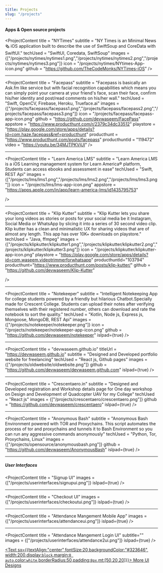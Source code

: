 ```yaml
---
title: Projects
slug: "/projects"
---
```





#### Apps & Open source projects

<ProjectContent 
    title = "NYTimes"
    subtitle = "NY Times is an Minimal News 🗞 iOS application built to describe the use of SwiftSoup and CoreData with SwiftUI."
    techUsed = "SwiftUI, Coredata, SwiftSoup"
    images = {["/projects/nytimes/nytimes1.png","/projects/nytimes/nytimes2.png","/projects/nytimes/nytimes3.png"]}
    icon = "/projects/nytimes/NYtimes-App-icon.png"
    github = "https://github.com/TheCodeMonks/NYTimes-iOS"
/>

---

<ProjectContent 
    title = "Facepass"
    subtitle = "Facepass is basically an Ask.fm like service but with facial recognition capabilities which means you can simply point your camera at your friend's face, scan their face, confirm his/her identity and post/read comments on his/her wall."
    techUsed = "Swift, OpenCV, Firebase, Heroku, Trueface.ai"
    images = {["/projects/facepass/facepass1.png","/projects/facepass/facepass2.png","/projects/facepass/facepass3.png"]}
    icon = "/projects/facepass/facepass-app-icon.png"
    github = "https://github.com/devwaseem/FacePass"
    appstore = "https://www.producthunt.com/r/2379c34dc33512"
    playstore = "https://play.google.com/store/apps/details?id=com.haze.facepass&ref=producthunt"
    producthunt = "https://www.producthunt.com/posts/facepass"
    producthuntId = "119472"
    video = "https://youtu.be/34MJTPKVjUI"
/>

---

<ProjectContent 
    title = "Learn America LMS"
    subtitle = "Learn America LMS is a iOS Learning management system  for Learn America® platform, Students can access ebooks and assessment in ease"
    techUsed = "Swift, REST Api"
    images = {["/projects/lms/lms1.png","/projects/lms/lms2.png","/projects/lms/lms3.png"]}
    icon = "/projects/lms/lms-app-icon.png"
    appstore = "https://apps.apple.com/in/app/learn-america-lms/id1435795753"
    
/>

---

<ProjectContent 
    title = "Klip Kutter"
    subtitle = "Klip Kutter lets you share your long videos as stories or posts for your social media be it Instagram, Social Media or WhatsApp by slicing it into a series of 30 second video clip. Klip kutter has a clean and minimalistic UX for sharing videos that are of almost any length. This app has over 10K+ downloads on playstore."
    techUsed = "Java, ffmpeg"
    images = {["/projects/klipkutter/klipkutter1.png","/projects/klipkutter/klipkutter2.png","/projects/klipkutter/klipkutter3.png"]}
    icon = "/projects/klipkutter/klipkutter-app-icon.png"
    playstore = "https://play.google.com/store/apps/details?id=com.waseem.videotrimmerforwhatsapp"
    producthuntId="103794"
    producthunt="https://www.producthunt.com/posts/klip-kutter/"
    github = "https://github.com/devwaseem/Klip-Kutter"
    
/>

---

<ProjectContent 
    title = "Notekeeper"
    subtitle = "Intelligent Notekeeping App for college students powered by a friendly but hilarious Chatbot.Specially made for Crescent College. Students can upload their notes after verifying themselves with their registered number, others can download and rate the notebook to sort the quality."
    techUsed = "Kotlin, Node js, Express js, Mongoose, MongoDB, REST Api"
    images = {["/projects/notekeeper/notekeeper.png"]}
    icon = "/projects/notekeeper/notekeeper-app-icon.png"
    github = "https://github.com/devwaseem/notekeeper"
    isIpad={true}
/>

---
<ProjectContent 
    title = "devwaseem.github.io"
    titleUrl = "https://devwaseem.github.io"
    subtitle = "Designed and Developed portfolio website for freelancing"
    techUsed = "React js, Github pages"
    images = {["/projects/oldwebsite/oldwebsite.png"]}
    github = "https://github.com/devwaseem/devwaseem.github.com"
    isIpad={true}
/>

---

<ProjectContent 
    title = "Crescentaero.in"
    subtitle = "Designed and Developed registration and Workshop details page for One day workshop on Design and Development of Quadcopter UAV for my College"
    techUsed = "React js"
    images = {["/projects/crescentaero/crescentaero.png"]}
    github = "https://github.com/devwaseem/crescentaero"
    isIpad={true}
/>

---

<ProjectContent 
    title = "Anonymous Bash"
    subtitle = "Anonymous Bash Environment powered with TOR and Proxychains. This script automates the process of tor and proxychains and tunnels it to Bash Environment so you can run any aggressive commands anonymously"
    techUsed = "Python, Tor, Proxychains, Linux"
    images = {["/projects/opensource/anonymousbash.png"]}
    github = "https://github.com/devwaseem/AnonymousBash"
    isIpad={true}
/>

---

##### User Interfaces

<ProjectContent 
    title = "Signup UI"
    images = {["/projects/userinterfaces/signupui.png"]}
    isIpad={true}
/>

---

<ProjectContent 
    title = "Checkout UI"
    images = {["/projects/userinterfaces/checkoutui.png"]}
    isIpad={true}
/>

---


<ProjectContent 
    title = "Attendance Mangement Mobile App"
    images = {["/projects/userinterfaces/attendanceui.png"]}
    isIpad={true}
/>

---

<ProjectContent 
    title = "Attendance Mangement Login UI"
    subtitle=""
    images = {["/projects/userinterfaces/attendance2ui.png"]}
    isIpad={true}
/>

<a href="https://www.uplabs.com/devwaseem" target="_blank"><Text sx={{textAlign:"center",fontSize:20,backgroundColor:"#323646", width:200,display:`block`,margin:`0 auto`,color:`white`,borderRadius:50,padding:`8px`,mt:[50,20,20]}}>
    More UI Designs
</Text>
</a>


